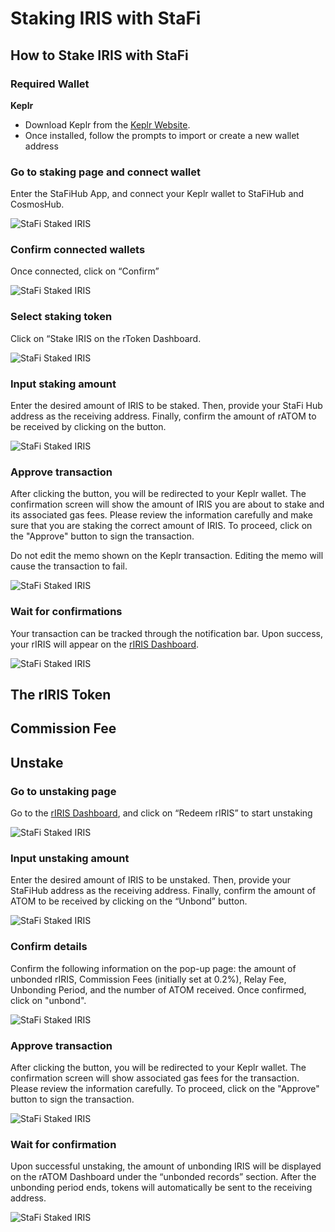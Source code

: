 # Staking IRIS with StaFi


## How to Stake IRIS with StaFi

### Required Wallet

**Keplr**

- Download Keplr from the [Keplr Website](https://www.keplr.app/).
- Once installed, follow the prompts to import or create a new wallet address

<Steps>

### Go to staking page and connect wallet

Enter the StaFiHub App, and connect your Keplr wallet to StaFiHub and CosmosHub.

![StaFi Staked IRIS](/image/ririshowtostake_1.png)

### Confirm connected wallets

Once connected, click on “Confirm”

![StaFi Staked IRIS](/image/ririshowtostake_2.png)

### Select staking token

Click on “Stake IRIS on the rToken Dashboard.

![StaFi Staked IRIS](/image/ririshowtostake_3.png)

### Input staking amount

Enter the desired amount of IRIS to be staked. Then, provide your StaFi Hub address as the receiving address. Finally, confirm the amount of rATOM to be received by clicking on the button.

![StaFi Staked IRIS](/image/ririshowtostake_4.png)

### Approve transaction

After clicking the button, you will be redirected to your Keplr wallet. The confirmation screen will show the amount of IRIS you are about to stake and its associated gas fees. Please review the information carefully and make sure that you are staking the correct amount of IRIS. To proceed, click on the "Approve" button to sign the transaction.

<Callout type="info">
Do not edit the memo shown on the Keplr transaction. Editing the memo will cause the transaction to fail.
</Callout>

![StaFi Staked IRIS](/image/ririshowtostake_5.png)

### Wait for confirmations

Your transaction can be tracked through the notification bar. Upon success, your rIRIS will appear on the [rIRIS Dashboard](https://app.stafihub.io/rToken/rIRIS/dashboard).

![StaFi Staked IRIS](/image/ririshowtostake_6.png)

</Steps>

## The rIRIS Token

## Commission Fee


## Unstake

<Steps>

### Go to unstaking page

Go to the [rIRIS Dashboard](https://app.stafihub.io/rToken/rIRIS/stake), and click on “Redeem rIRIS” to start unstaking

![StaFi Staked IRIS](/image/ririsunstake_1.png)

### Input unstaking amount

Enter the desired amount of IRIS to be unstaked. Then, provide your StaFiHub address as the receiving address. Finally, confirm the amount of ATOM to be received by clicking on the “Unbond” button.

![StaFi Staked IRIS](/image/ririsunstake_2.png)

### Confirm details

Confirm the following information on the pop-up page: the amount of unbonded rIRIS, Commission Fees (initially set at 0.2%), Relay Fee, Unbonding Period, and the number of ATOM received. Once confirmed, click on "unbond".

![StaFi Staked IRIS](/image/ririsunstake_3.png)

### Approve transaction

After clicking the button, you will be redirected to your Keplr wallet. The confirmation screen will show associated gas fees for the transaction. Please review the information carefully. To proceed, click on the "Approve" button to sign the transaction.

![StaFi Staked IRIS](/image/ririsunstake_4.png)

### Wait for confirmation

Upon successful unstaking, the amount of unbonding IRIS will be displayed on the rATOM Dashboard under the “unbonded records” section. After the unbonding period ends, tokens will automatically be sent to the receiving address.

![StaFi Staked IRIS](/image/ririsunstake_5.png)


</Steps>

